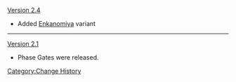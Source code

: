 [[Version 2.4]]
* Added [[Enkanomiya]] variant
----
[[Version 2.1]]
* Phase Gates were released.
<noinclude>[[Category:Change History]]</noinclude>